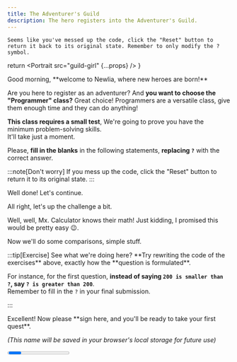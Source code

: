 ```yaml
---
title: The Adventurer's Guild
description: The hero registers into the Adventurer's Guild.
---
```



`Seems like you've messed up the code, click the "Reset" button to return it back to its original state.
Remember to only modify the ? symbol.`

  return <Portrait 
    src="guild-girl" 
    {...props} 
  />
}

<Comic src="/comics/guild.svg" />

<Guild>
Good morning, **welcome to Newlia, where new heroes are born!**

Are you here to register as an adventurer? And **you want to choose the "Programmer" class?**
Great choice! Programmers are a versatile class, give them enough time and they can do anything!

**This class requires a small test**, We're going to prove you have the minimum problem-solving skills.  
It'll take just a moment.

Please, **fill in the blanks** in the following statements, **replacing `?`** with the correct answer.
</Guild>

:::note[Don't worry]
If you mess up the code, click the "Reset" button to return it to its original state.
:::

<CodeQuestion
  question="What's five plus five?"
  code="5 + 5 == ?"
  id="2-1"
  showLineNumbers={false}
/>

<Checkpoint id="2-1">
  <Guild>
  Well done! Let's continue.
  </Guild>
  
  <CodeQuestion
    question="What's negative one minus one?"
    code="-1 - 1 == ?"
    id="2-2"
    showLineNumbers={false}
  />
</Checkpoint>

<Checkpoint id="2-2">
  <Guild>
  All right, let's up the challenge a bit.
  </Guild>
  
  <CodeQuestion
    question="What's the number that multiplied by two equals sixteen divided by four?"
    code="16 / 4 == 2 * ?"
    id="2-3"
    showLineNumbers={false}
  />
</Checkpoint>

<Checkpoint id="2-3">
  <Guild>
  Well, well, Mx. Calculator knows their math!  
  Just kidding, I promised this would be pretty easy 😉.
  
  Now we'll do some comparisons, simple stuff.
  </Guild>
  
  <CodeQuestion
    question="Write any number greater than 200."
    code="200 < ?"
    id="2-4"
    showLineNumbers={false}
  /> 
</Checkpoint>

<Checkpoint id="2-4">
  <CodeQuestion
    question="Okay... Now a number smaller than 200."
    code="200 > ?"
    id="2-5"
    showLineNumbers={false}
  />
</Checkpoint>

<Checkpoint id="2-5">
  <CodeQuestion
    question="Now one that's smaller or equal than 0."
    code="0 >= ?"
    id="2-6"
    showLineNumbers={false}
  />
</Checkpoint>

<Checkpoint id="2-6">
  <CodeQuestion
    question="And finally one that's greater or equal than 0."
    code="0 <= ?"
    id="2-7"
    showLineNumbers={false}
  />
</Checkpoint>

<Checkpoint id="2-7">
  :::tip[Exercise]
  See what we're doing here?  
  **Try rewriting the code of the exercises** above, exactly how the **question is formulated**.
  
  For instance, for the first question, **instead of saying `200 is smaller than ?`, say `? is greater than 200`**.  
  Remember to fill in the `?` in your final submission.
  
  <CodeQuestion
    question="Write any number greater than 200."
    id="2-4"
    showLineNumbers={false}
  /> 

  <CodeQuestion
    question="Okay... Now a number smaller than 200."
    id="2-5"
    showLineNumbers={false}
  />
  
  <CodeQuestion
    question="Now one that's smaller or equal than 0."
    id="2-6"
    showLineNumbers={false}
  />
  
  <CodeQuestion
    question="And finally one that's greater or equal than 0."
    id="2-7"
    showLineNumbers={false}
  />
  :::
  
  <Guild>
  Excellent!  
  Now please **sign here, and you'll be ready to take your first quest**.
  
  *(This name will be saved in your browser's local storage for future use)*
  </Guild>

</Checkpoint>

<Checkpoint id="2-7">
  <CodeQuestion
    question=""
    id="2-8"
    code={'let name = "$NAME";'}
    showLineNumbers={false}
  />
</Checkpoint>

<Progress id="2" total={8} />